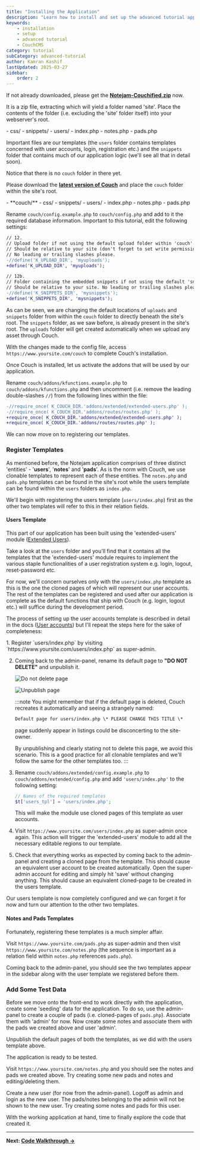 ---
title: "Installing the Application"
description: "Learn how to install and set up the advanced tutorial application in CouchCMS, including database configuration and initial setup steps."
keywords:
    - installation
    - setup
    - advanced tutorial
    - CouchCMS
category: tutorial
subCategory: advanced-tutorial
author: Kamran Kashif
lastUpdated: 2025-03-27
sidebar:
    order: 2
---


If not already downloaded, please get the [**Notejam-Couchified.zip**](./Notejam-Couchified.zip) now.

It is a zip file, extracting which will yield a folder named 'site'. Place the contents of the folder (i.e. excluding the 'site' folder itself) into your webserver's root.

<FileTree>
- css/
- snippets/
- users/
- index.php
- notes.php
- pads.php
</FileTree>

Important files are our templates (the `users` folder contains templates concerned with user accounts, login, registration etc.) and the `snippets` folder that contains much of our application logic (we'll see all that in detail soon).

Notice that there is no `couch` folder in there yet.

Please download the [**latest version of Couch**](https://www.couchcms.com/products/) and place the `couch` folder within the site's root.

<FileTree>
- **couch/**
- css/
- snippets/
- users/
- index.php
- notes.php
- pads.php
</FileTree>

Rename `couch/config.example.php` to `couch/config.php` and add to it the required database information. Important to this tutorial, edit the following settings:

```diff lang="php" title="couch/config.php"
// 12.
// Upload folder if not using the default upload folder within 'couch'.
// Should be relative to your site (don't forget to set write permissions on it).
// No leading or trailing slashes please.
-//define('K_UPLOAD_DIR', 'myuploads');
+define('K_UPLOAD_DIR', 'myuploads');

// 12b.
// Folder containing the embedded snippets if not using the default 'snippets' folder within 'couch'.
// Should be relative to your site. No leading or trailing slashes please.
-//define('K_SNIPPETS_DIR', 'mysnippets');
+define('K_SNIPPETS_DIR', 'mysnippets');
```

As can be seen, we are changing the default locations of `uploads` and `snippets` folder from within the `couch` folder to directly beneath the site's root. The `snippets` folder, as we saw before, is already present in the site's root. The `uploads` folder will get created automatically when we upload any asset through Couch.

With the changes made to the config file, access `https://www.yoursite.com/couch` to complete Couch's installation.

Once Couch is installed, let us activate the addons that will be used by our application.

Rename `couch/addons/kfunctions.example.php` to `couch/addons/kfunctions.php` and then uncomment (i.e. remove the leading double-slashes `//`) from the following lines within the file:

```diff lang="php" title="couch/addons/kfunctions.php"
-//require_once( K_COUCH_DIR.'addons/extended/extended-users.php' );
-//require_once( K_COUCH_DIR.'addons/routes/routes.php' );
+require_once( K_COUCH_DIR.'addons/extended/extended-users.php' );
+require_once( K_COUCH_DIR.'addons/routes/routes.php' );
```

We can now move on to registering our templates.

### Register Templates

As mentioned before, the Notejam application comprises of three distinct 'entities' - '**users**', '**notes**' and '**pads**'. As is the norm with Couch, we use clonable templates to represent each of these entities. The `notes.php` and `pads.php` templates can be found in the site's root while the users template can be found within the `users` folders as `index.php`.

We'll begin with registering the users template (`users/index.php`) first as the other two templates will refer to this in their relation fields.

#### Users Template

This part of our application has been built using the 'extended-users' module ([Extended Users](https://github.com/trendoman/Midware/tree/main/concepts/Extended-Users#extended-users)).

Take a look at the `users` folder and you'll find that it contains all the templates that the 'extended-users' module requires to implement the various staple functionalities of a user registration system e.g. login, logout, reset-password etc.

For now, we'll concern ourselves only with the `users/index.php` template as this is the one the cloned pages of which will represent our user accounts. The rest of the templates can be registered and used after our application is complete as the default functions that ship with Couch (e.g. login, logout etc.) will suffice during the development period.

The process of setting up the user accounts template is described in detail in the docs ([User accounts](https://github.com/trendoman/Midware/tree/main/concepts/Extended-Users#usersindexphp)) but I'll repeat the steps here for the sake of completeness:

<Steps>
1. Register `users/index.php` by visiting `https://www.yoursite.com/users/index.php` as super-admin.

2. Coming back to the admin-panel, rename its default page to **"DO NOT DELETE"** and unpublish it.

   ![Do not delete page](./img/do-not.png)

   ![Unpublish page](./img/do-not2.png)

   :::note
   You might remember that if the default page is deleted, Couch recreates it automatically and seeing a strangely named:

   ```txt
   Default page for users/index.php \* PLEASE CHANGE THIS TITLE \*
   ```

   page suddenly appear in listings could be disconcerting to the site-owner.

   By unpublishing and clearly stating not to delete this page, we avoid this scenario. This is a good practice for all clonable templates and we'll follow the same for the other templates too.
   :::

3. Rename `couch/addons/extended/config.example.php` to `couch/addons/extended/config.php` and add `'users/index.php'` to the following setting:

   ```php title="couch/addons/extended/config.php"
   // Names of the required templates
   $t['users_tpl'] = 'users/index.php';
   ```

   This will make the module use cloned pages of this template as user accounts.

4. Visit `https://www.yoursite.com/users/index.php` as super-admin once again. This action will trigger the 'extended-users' module to add all the necessary editable regions to our template.

5. Check that everything works as expected by coming back to the admin-panel and creating a cloned page from the template. This should cause an equivalent user account to be created automatically. Open the super-admin account for editing and simply hit 'save' without changing anything. This should cause an equivalent cloned-page to be created in the users template.
</Steps>

Our users template is now completely configured and we can forget it for now and turn our attention to the other two templates.

#### Notes and Pads Templates

Fortunately, registering these templates is a much simpler affair.

Visit `https://www.yoursite.com/pads.php` as super-admin and then visit `https://www.yoursite.com/notes.php` (the sequence is important as a relation field within `notes.php` references `pads.php`).

Coming back to the admin-panel, you should see the two templates appear in the sidebar along with the user template we registered before them.

### Add Some Test Data

Before we move onto the front-end to work directly with the application, create some 'seeding' data for the application. To do so, use the admin-panel to create a couple of pads (i.e. cloned-pages of `pads.php`). Associate them with 'admin' for now. Now create some notes and associate them with the pads we created above and user 'admin'.

Unpublish the default pages of both the templates, as we did with the users template above.

The application is ready to be tested.

Visit `https://www.yoursite.com/notes.php` and you should see the notes and pads we created above. Try creating some new pads and notes and editing/deleting them.

Create a new user (for now from the admin-panel). Logoff as admin and login as the new user. The pads/notes belonging to the admin will not be shown to the new user. Try creating some notes and pads for this user.

With the working application at hand, time to finally explore the code that created it.

---

**Next: [Code Walkthrough →](./03-code-walkthrough)**
